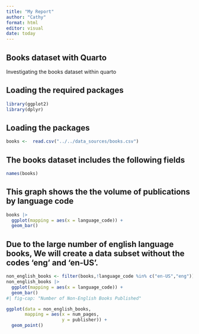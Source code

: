 ```yaml
---
title: "My Report"
author: "Cathy"
format: html
editor: visual
date: today
---
```


## Books dataset with Quarto

Investigating the books dataset within quarto

## Loading the required packages


```r
library(ggplot2)
library(dplyr)
```

## Loading the packages

```r
books <-  read.csv("../../data_sources/books.csv")
```

## The books dataset includes the following fields

```r
names(books)
```

## This graph shows the the volume of publications by language code

```r
books |> 
  ggplot(mapping = aes(x = language_code)) +
  geom_bar()
```

## Due to the large number of english language books, We will create a data subset without the codes 'eng' and 'en-US'.

```r
non_english_books <- filter(books,!language_code %in% c("en-US","eng"))
non_english_books |> 
  ggplot(mapping = aes(x = language_code)) +
  geom_bar()
#| fig-cap: "Number of Non-English Books Published"
```

```r
ggplot(data = non_english_books,
       mapping = aes(x = num_pages,
                     y = publisher)) +
  geom_point()
```






